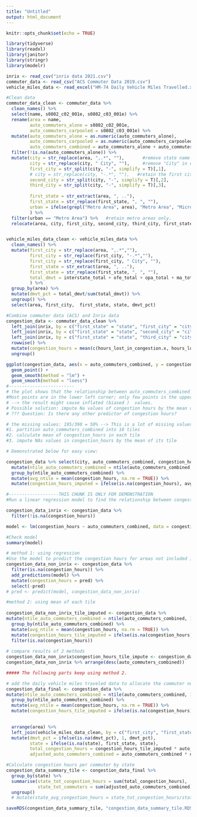 ```yaml
---
title: "Untitled"
output: html_document
---
```


```r
knitr::opts_chunk$set(echo = TRUE)
```

```r
library(tidyverse)
library(readxl)
library(janitor)
library(stringr)
library(modelr)

inrix <- read_csv("inrix data 2021.csv")
commuter_data <- read_csv("ACS Commuter Data 2019.csv")
vehicle_miles_data <- read_excel("HM-74 Daily Vehicle Miles Travelled.xlsx", sheet = "Sheet1")

#Clean data
commuter_data_clean <- commuter_data %>% 
  clean_names() %>% 
  select(name, s0802_c02_001e, s0802_c03_001e) %>% 
  rename(area = name,
         auto_commuters_alone = s0802_c02_001e,
         auto_commuters_carpooled = s0802_c03_001e) %>% 
  mutate(auto_commuters_alone = as.numeric(auto_commuters_alone),
         auto_commuters_carpooled = as.numeric(auto_commuters_carpooled),
         auto_commuters_combined = auto_commuters_alone + auto_commuters_carpooled/2.2) %>%    #2.2 is the average carpool occupancy. 
  filter(!is.na(auto_commuters_alone)) %>% 
  mutate(city = str_replace(area, ",.*", ""),       #remove state name and area label (metro vs micro)
         city = str_replace(city, " City", ""),     #remove "City" in city names 
         first_city = str_split(city, "-", simplify = T)[,1],
         # city = str_replace(city, "-.*", ""),   #retain the first city name only
         second_city = str_split(city, "-", simplify = T)[,2],
         third_city = str_split(city, "-", simplify = T)[,3],
         
         first_state = str_extract(area, ", .."),   
         first_state = str_replace(first_state, ", ", ""),  
         urban = ifelse(grepl("Metro Area", area), "Metro Area", "Micro Area")
         ) %>%
  filter(urban == "Metro Area") %>%   #retain metro areas only. 
  relocate(area, city, first_city, second_city, third_city, first_state, urban)


vehicle_miles_data_clean <- vehicle_miles_data %>% 
  clean_names() %>% 
  mutate(first_city = str_replace(area, ",.*",""),
         first_city = str_replace(first_city, "-.*",""),
         first_city = str_replace(first_city, " City", ""),
         first_state = str_extract(area, ", .."),
         first_state = str_replace(first_state, ", ", ""),
         total_dmvt = interstate_total + ofe_total + opa_total + ma_total   #exclude "unreported" dvm based on the documentation and past results. Can change this later if we decide to include this number. 
         ) %>% 
  group_by(area) %>% 
  mutate(dmvt_pct = total_dmvt/sum(total_dmvt)) %>%
  ungroup() %>% 
  select(area, first_city,  first_state, state, dmvt_pct)

#Combine commuter data (ACS) and Inrix data
congestion_data <- commuter_data_clean %>% 
  left_join(inrix, by = c("first_state" = "state", "first_city" = "city")) %>% 
  left_join(inrix, by = c("first_state" = "state", "second_city" = "city")) %>% 
  left_join(inrix, by = c("first_state" = "state", "third_city" = "city")) %>% 
  rowwise() %>% 
  mutate(congestion_hours = mean(c(hours_lost_in_congestion.x, hours_lost_in_congestion.y, hours_lost_in_congestion), na.rm = T)) %>% 
  ungroup()

```
  
```r
ggplot(congestion_data, aes(x = auto_commuters_combined, y = congestion_hours)) +
  geom_point() +
  geom_smooth(method = "lm") +
  geom_smooth(method = "loess")
#-------------------------
# the plot shows that the relationship between auto_commuters_combined and congestion_hours is not linear. 
#Most points are in the lower left corner; only few points in the upper right. 
# --> the result might cause inflated (biased )  values. 
# Possible solution: impute Na values of congestion hours by the mean of its predictor in each tile 
# ??? Question: Is there any other predictor of congestion hours?

# the missing values: 195/390 = 50% --> This is a lot of missing values. Imputing values using only 1 predictor is a bold move. The most conservative/secured way is remove these NAs value.  Other than that, here is one approach:
#1. partition auto_commuters_combined into 10 tiles
#2. calculate mean of congestion_hours in each tile
#3. impute NAs values in congestion_hours by the mean of its tile

# Demonstrated below for easy view:

congestion_data %>% select(city, auto_commuters_combined, congestion_hours) %>% arrange(desc(auto_commuters_combined)) %>% 
  mutate(ntile_auto_commuters_combined = ntile(auto_commuters_combined, 10)) %>%   # partition auto_commuters_combined data in to 10 tiles 
  group_by(ntile_auto_commuters_combined) %>% 
  mutate(avg_ntile = mean(congestion_hours, na.rm = TRUE)) %>% 
  mutate(congestion_hours_imputed = ifelse(is.na(congestion_hours), avg_ntile, congestion_hours))

```

```r
#-------------------THIS CHUNK IS ONLY FOR DEMONSTRATION
#Run a linear regression model to find the relationship between congestion hours (inrix data) and the number of auto commuters

congestion_data_inrix <- congestion_data %>% 
  filter(!is.na(congestion_hours))

model <- lm(congestion_hours ~ auto_commuters_combined, data = congestion_data_inrix)  

#Check model
summary(model)

# method 1: using regression
#Use the model to predict the congestion hours for areas not included in the inrix data set
congestion_data_non_inrix <- congestion_data %>% 
  filter(is.na(congestion_hours)) %>% 
  add_predictions(model) %>% 
  mutate(congestion_hours = pred) %>% 
  select(-pred) 
# pred <- predict(model, congestion_data_non_inrix)

#method 2: using mean of each tile
  
congestion_data_non_inrix_tile_imputed <- congestion_data %>%
mutate(ntile_auto_commuters_combined = ntile(auto_commuters_combined, 10)) %>%   # partition auto_commuters_combined data in to 10 tiles 
  group_by(ntile_auto_commuters_combined) %>% 
  mutate(avg_ntile = mean(congestion_hours, na.rm = TRUE)) %>% 
  mutate(congestion_hours_tile_imputed = ifelse(is.na(congestion_hours), avg_ntile, congestion_hours)) %>% 
  filter(is.na(congestion_hours))
  
# compare results of 2 methods
congestion_data_non_inrix$congestion_hours_tile_impute <- congestion_data_non_inrix_tile_imputed$congestion_hours_tile_imputed
congestion_data_non_inrix %>% arrange(desc(auto_commuters_combined))
````


```r
##### The following parts keep using method 2.

# add the daily vehicle miles traveled data to allocate the commuter number for multi-state areas
congestion_data_final <- congestion_data %>%
mutate(ntile_auto_commuters_combined = ntile(auto_commuters_combined, 10)) %>%   # partition auto_commuters_combined data in to 10 tiles 
  group_by(ntile_auto_commuters_combined) %>% 
  mutate(avg_ntile = mean(congestion_hours, na.rm = TRUE)) %>% 
  mutate(congestion_hours_tile_imputed = ifelse(is.na(congestion_hours), avg_ntile, congestion_hours)) %>% 
  

  arrange(area) %>% 
  left_join(vehicle_miles_data_clean, by = c("first_city", "first_state")) %>%
  mutate(dmvt_pct = ifelse(is.na(dmvt_pct), 1, dmvt_pct),
         state = ifelse(is.na(state), first_state, state),
         total_congestion_hours = congestion_hours_tile_imputed * auto_commuters_combined * dmvt_pct,
         adjusted_auto_commuters_combined = auto_commuters_combined * dmvt_pct)

#Calculate congestion hours per commuter by state
congestion_data_summary_tile <- congestion_data_final %>% 
  group_by(state) %>% 
  summarise(state_tot_congestion_hours = sum(total_congestion_hours),
            state_tot_commuters = sum(adjusted_auto_commuters_combined)) %>% 
  ungroup()
  # mutate(state_avg_congestion_hours = state_tot_congestion_hours/state_tot_commuters)

saveRDS(congestion_data_summary_tile, "congestion_data_summary_tile.RDS")

```


